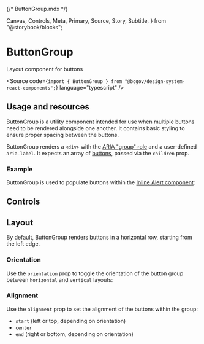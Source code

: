 {/* ButtonGroup.mdx */}

  Canvas,
  Controls,
  Meta,
  Primary,
  Source,
  Story,
  Subtitle,
} from "@storybook/blocks";


<Meta of={ButtonGroupStories} />

# ButtonGroup

<Subtitle>Layout component for buttons</Subtitle>

<Source
  code={`import { ButtonGroup } from "@bcgov/design-system-react-components";`}
  language="typescript"
/>

## Usage and resources

ButtonGroup is a utility component intended for use when multiple buttons need to be rendered alongside one another. It contains basic styling to ensure proper spacing between the buttons.

ButtonGroup renders a `<div>` with the [ARIA "group" role](https://developer.mozilla.org/en-US/docs/Web/Accessibility/ARIA/Roles/group_role) and a user-defined `aria-label`. It expects an array of [buttons](/docs/components-button-button--docs), passed via the `children` prop.

### Example

ButtonGroup is used to populate buttons within the [Inline Alert component](/docs/components-inline-alert-inline-alert--docs):

<Canvas of={InlineAlertStories.AlertWithButtons} />

## Controls

<Canvas of={ButtonGroupStories.ButtonGroupTemplate} />
<Controls of={ButtonGroupStories.ButtonGroupTemplate} />

## Layout

By default, ButtonGroup renders buttons in a horizontal row, starting from the left edge.

### Orientation

Use the `orientation` prop to toggle the orientation of the button group between `horizontal` and `vertical` layouts:

<Canvas of={ButtonGroupStories.VerticalButtonGroup} />

### Alignment

Use the `alignment` prop to set the alignment of the buttons within the group:

- `start` (left or top, depending on orientation)
- `center`
- `end` (right or bottom, depending on orientation)

<Canvas of={ButtonGroupStories.CenteredButtonGroup} />
